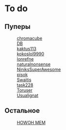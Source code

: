 {{DISPLAYTITLE:taimeno}}
=To do=
==Пуперы==
:[[chromacube]]
:[[DB]]
:[[kaktus113]]
:[[kokoslol9990]]
:[[lonrefne]]
:[[naturalnonsense]]
:[[NiniksSuperAwesome]]
:[[pisok]]
:[[Swaitis]]
:[[task228]]
:[[Toruser]]
:[[Usualignat]]
==Остальное==
:[[HOWOH MEM]]
